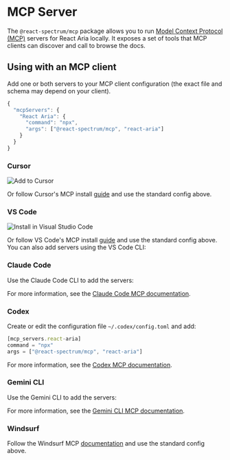 

# MCP Server

The `@react-spectrum/mcp` package allows you to run [Model Context Protocol (MCP)](https://modelcontextprotocol.io/docs/getting-started/intro) servers for React Aria locally. It exposes a set of tools that MCP clients can discover and call to browse the docs.

## Using with an MCP client

Add one or both servers to your MCP client configuration (the exact file and schema may depend on your client).

```js
{
  "mcpServers": {
    "React Aria": {
      "command": "npx",
      "args": ["@react-spectrum/mcp", "react-aria"]
    }
  }
}
```

### Cursor

<Link href="cursor://anysphere.cursor-deeplink/mcp/install?name=React%20Aria&config=eyJjb21tYW5kIjoibnB4IEByZWFjdC1zcGVjdHJ1bS9tY3AgcmVhY3QtYXJpYSJ9" aria-label="Add to Cursor">
  <picture>
    <source srcSet="https://cursor.com/deeplink/mcp-install-dark.svg" media="(prefers-color-scheme: light)" />
    <source srcSet="https://cursor.com/deeplink/mcp-install-light.svg"  media="(prefers-color-scheme: dark)" />
    <img src="https://cursor.com/deeplink/mcp-install-light.svg" alt="Add to Cursor" />
  </picture>
</Link>


Or follow Cursor's MCP install [guide](https://docs.cursor.com/en/context/mcp#installing-mcp-servers) and use the standard config above.

### VS Code

<Link href="vscode:mcp/install?%7B%22name%22%3A%22React%20Aria%22%2C%22command%22%3A%22npx%22%2C%22args%22%3A%5B%22%40react-spectrum%2Fmcp%22%2C%22react-aria%22%5D%7D" aria-label="Add to Visual Studio Code">
  <img src="https://img.shields.io/badge/VS_Code-VS_Code?style=flat-square&label=Install%20Server&color=0098FF" alt="Install in Visual Studio Code" />
</Link>

Or follow VS Code's MCP install [guide](https://code.visualstudio.com/docs/copilot/chat/mcp-servers#_add-an-mcp-server) and use the standard config above. You can also add servers using the VS Code CLI:

<Command command='code --add-mcp &#39;{"name":"React Aria","command":"npx","args":["@react-spectrum/mcp","react-aria"]}&#39;' />

### Claude Code

Use the Claude Code CLI to add the servers:

<Command command="claude mcp add react-aria npx @react-spectrum/mcp react-aria" />

For more information, see the [Claude Code MCP documentation](https://docs.claude.com/en/docs/claude-code/mcp).

### Codex

Create or edit the configuration file `~/.codex/config.toml` and add:

```js
[mcp_servers.react-aria]
command = "npx"
args = ["@react-spectrum/mcp", "react-aria"]
```

For more information, see the [Codex MCP documentation](https://github.com/openai/codex/blob/main/docs/config.md#mcp_servers).

### Gemini CLI

Use the Gemini CLI to add the servers:

<Command command="gemini mcp add react-aria npx @react-spectrum/mcp react-aria" />

For more information, see the [Gemini CLI MCP documentation](https://github.com/google-gemini/gemini-cli/blob/main/docs/tools/mcp-server.md#how-to-set-up-your-mcp-server).

### Windsurf

Follow the Windsurf MCP [documentation](https://docs.windsurf.com/windsurf/cascade/mcp) and use the standard config above.
